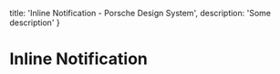 
  title: 'Inline Notification - Porsche Design System',
  description: 'Some description'
}

# Inline Notification <ComponentStatus tagName="p-inline-notification"></ComponentStatus>

<ComponentApi tagName="p-inline-notification" />